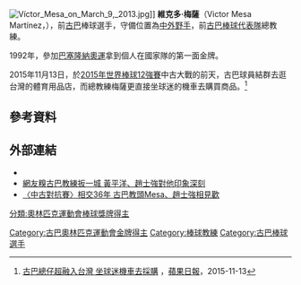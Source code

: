 {{blpsources|time=2015-11-15T21:13:23+00:00}}
[[File:Víctor_Mesa_on_March_9,_2013.jpg|thumb]]]]
{{MedalTableTop}}
{{MedalCountry|{{CUB}}}}
{{MedalSport | 男子[[棒球|棒球]]}}
{{MedalCompetition|[[洲際盃棒球賽|洲際盃棒球賽]]}}
{{MedalSilver| [[1981年洲際盃棒球賽|1981年艾德蒙頓]] | 團隊}}
{{MedalGold| [[1983年洲際盃棒球賽|1983年布魯塞爾]] |團隊}}
{{MedalGold| [[1987年洲際盃棒球賽|1987年哈瓦那]] | 團隊}}
{{MedalGold| [[1989年洲際盃棒球賽|1989年聖胡安]] |團隊}}
{{MedalGold| [[1993年洲際盃棒球賽|1993年義大利]] | 團隊}}
{{MedalGold| [[1995年洲際盃棒球賽|1995哈瓦那]] | 團隊}}
{{MedalCompetition|[[中美洲及加勒比海運動會|中美洲及加勒比海運動會]]}}
{{MedalSilver| [[1982年中美洲及加勒比海運動會|1982年哈瓦那]] | 團隊}}
{{MedalGold| [[1986年中美洲及加勒比海運動會|1986年聖地牙哥]] | 團隊}}
{{MedalGold| [[1990年中美洲及加勒比海運動會|1990年墨西哥城]] | 團隊}}
{{MedalGold| [[1993年中美洲及加勒比海運動會|1993年龐塞]] | 團隊}}
{{MedalCompetition|[[泛美運動會|泛美運動會]]}}
{{MedalGold| [[1983年泛美運動會|1983年加拉加斯]] | 團隊}}
{{MedalGold| [[1987年泛美運動會|1987年印第安納波利斯]] | 團隊}}
{{MedalGold| [[1991年泛美運動會|1991年哈瓦那]] | 團隊}}
{{MedalGold| [[1995年泛美運動會|1995年馬德普拉塔]] | 團隊}}
{{MedalGold| [[1997年泛美運動會|1997年里約熱內盧]] | 團隊}}
{{MedalCompetition|[[世界盃棒球賽|世界盃棒球賽]]}}
{{MedalGold| [[1984_Amateur_World_Series|1984年哈瓦那]] | 團隊}}
{{MedalGold| [[1986_Amateur_World_Series|1986年阿姆斯特丹]] | 團隊}}
{{MedalGold| [[1988_Baseball_World_Cup|1988年羅馬]] | 團隊}}
{{MedalGold| [[1990_Baseball_World_Cup|1990年艾德蒙頓]] |團隊}}
{{MedalGold| [[1994_Baseball_World_Cup|1994年馬拿瓜]] | 團隊}}
{{MedalCompetition|[[友好運動會|友好運動會]]}}
{{MedalGold| [[1990年友好運動會|1990年西雅圖]] | 團隊}}
{{MedalCompetition|[[夏季奧林匹克運動會|夏季奧林匹克運動會]]}}
{{MedalGold| [[1992年夏季奧林匹克運動會棒球比賽|1992年巴塞隆納]] | 團隊}}
{{MedalBottom}}
'''維克多·梅薩'''（Victor Mesa Martínez，{{bd|1960年|2月20日||}}），前[[古巴|古巴]]棒球選手，守備位置為[[中外野手|中外野手]]，前[[古巴棒球代表隊|古巴棒球代表隊]]總教練。

1992年，參加[[巴塞隆納奧運|巴塞隆納奧運]]拿到個人在國家隊的第一面金牌。

2015年11月13日，於[[2015年世界棒球12強賽|2015年世界棒球12強賽]]中古大戰的前天，古巴球員結群去逛台灣的體育用品店，而總教練梅薩更直接坐球迷的機車去購買商品。<ref>[http://www.appledaily.com.tw/realtimenews/article/new/20151113/732347/ 古巴總仔超融入台灣 坐球迷機車去採購] {{Wayback|url=http://www.appledaily.com.tw/realtimenews/article/new/20151113/732347/ |date=20151118054503 }}，[[蘋果日報|蘋果日報]]，2015-11-13</ref>

==參考資料==
{{Reflist}}

==外部連結==
*{{IOC profile|id=victor-mesa-martinez}}
*[http://sports.ettoday.net/news/174178 網友糗古巴教練扳一城 黃平洋、趙士強對他印象深刻]
*[http://www.tsna.com.tw/index.php?q=node/36774 〈中古對抗賽〉相交36年 古巴教頭Mesa、趙士強相見歡]

[[Category:古巴奧林匹克運動會金牌得主|Category:古巴奧林匹克運動會金牌得主]]
[[Category:棒球教練|Category:棒球教練]]
[[Category:古巴棒球選手|Category:古巴棒球選手]]
[[分類:奧林匹克運動會棒球獎牌得主|分類:奧林匹克運動會棒球獎牌得主]]